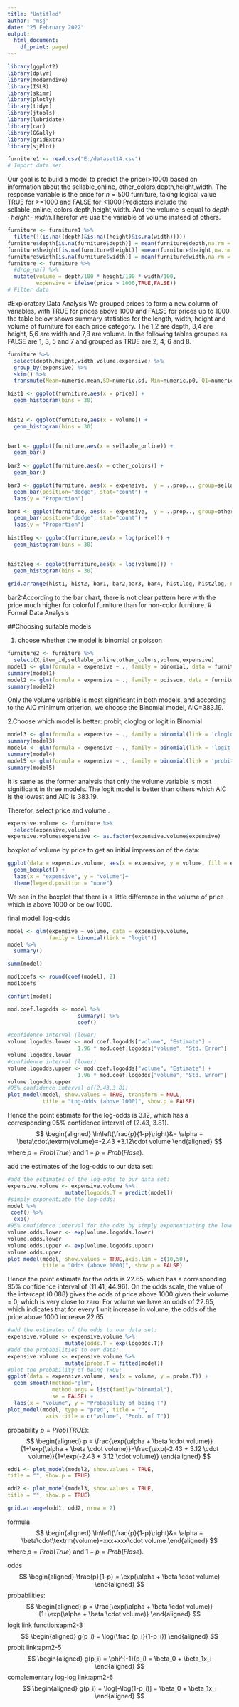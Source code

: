 ---
title: "Untitled"
author: "nsj"
date: "25 February 2022"
output:
  html_document:
    df_print: paged
---

```{r message=FALSE, warning=FALSE}
library(ggplot2)
library(dplyr)
library(moderndive)
library(ISLR)
library(skimr)
library(plotly)
library(tidyr)
library(jtools)
library(lubridate)
library(car)
library(GGally)
library(gridExtra)
library(sjPlot)
```

```{r data, echo = FALSE, eval = TRUE, warning = FALSE, message = FALSE}
furniture1 <- read.csv("E:/dataset14.csv")
# Import data set 
```
Our goal is to build a model to predict the price(>1000) based on information about the sellable_online, other_colors,depth,height,width.
The response variable is the price for $n=500$ furniture, taking logical value TRUE for >=1000 and FALSE for <1000.Predictors include the sellable_online, colors,depth,height,width. And the volume is equal to $depth \cdot height \cdot width$.Therefor we use the variable of volume instead of others.
```{r}
furniture <- furniture1 %>%  
  filter(!(is.na((depth)&is.na((height)&is.na(width)))))
furniture$depth[is.na(furniture$depth)] = mean(furniture$depth,na.rm = TRUE)
furniture$height[is.na(furniture$height)] =mean(furniture$height,na.rm = TRUE)
furniture$width[is.na(furniture$width)] = mean(furniture$width,na.rm = TRUE)
furniture <- furniture %>%
  #drop_na() %>%
  mutate(volume = depth/100 * height/100 * width/100,
         expensive = ifelse(price > 1000,TRUE,FALSE))
# Filter data 
```

#Exploratory Data Analysis
We grouped prices to form a new column of variables, with TRUE for prices above 1000 and FALSE for prices up to 1000. the table below shows summary statistics for the length, width, height and volume of furniture for each price category. The 1,2 are depth, 3,4 are height, 5,6 are width and 7,8 are volume. In the following tables grouped as FALSE are 1, 3, 5 and 7 and grouped as TRUE are 2, 4, 6 and 8.
```{r}
furniture %>%
  select(depth,height,width,volume,expensive) %>%
  group_by(expensive) %>%
  skim() %>%
  transmute(Mean=numeric.mean,SD=numeric.sd, Min=numeric.p0, Q1=numeric.p25, Median=numeric.p50, Q3=numeric.p75, Max=numeric.p100) 
```

```{r}
hist1 <- ggplot(furniture,aes(x = price)) +
  geom_histogram(bins = 30) 
  

hist2 <- ggplot(furniture,aes(x = volume)) +
  geom_histogram(bins = 30) 
  

bar1 <- ggplot(furniture,aes(x = sellable_online)) +
  geom_bar() 
  
bar2 <- ggplot(furniture,aes(x = other_colors)) +
  geom_bar() 

bar3 <- ggplot(furniture, aes(x = expensive,  y = ..prop.., group=sellable_online, fill=sellable_online)) + 
  geom_bar(position="dodge", stat="count") +
  labs(y = "Proportion")

bar4 <- ggplot(furniture, aes(x = expensive,  y = ..prop.., group=other_colors, fill=other_colors)) + 
  geom_bar(position="dodge", stat="count") +
  labs(y = "Proportion")
  
hist1log <- ggplot(furniture,aes(x = log(price))) +
  geom_histogram(bins = 30) 
  

hist2log <- ggplot(furniture,aes(x = log(volume))) +
  geom_histogram(bins = 30) 
  
grid.arrange(hist1, hist2, bar1, bar2,bar3, bar4, hist1log, hist2log, ncol=2)
```
bar2:According to the bar chart, there is not clear pattern here with the price much higher for colorful furniture than for non-color furniture.
# Formal Data Analysis

##Choosing suitable models

1. choose whether the model is binomial or poisson
```{r}
furniture2 <- furniture %>%
  select(X,item_id,sellable_online,other_colors,volume,expensive)
model1 <- glm(formula = expensive ~ ., family = binomial, data = furniture2)
summary(model1)
model2 <- glm(formula = expensive ~ ., family = poisson, data = furniture2)
summary(model2)
```
Only the volume variable is most significant in both models, and according to the AIC minimum criterion, we choose the Binomial model, AIC=383.19.

2.Choose which model is better: probit, cloglog or logit in Binomial
```{r}
model3 <- glm(formula = expensive ~ ., family = binomial(link = 'cloglog'), data = furniture2)
summary(model3)
model4 <- glm(formula = expensive ~ ., family = binomial(link = 'logit'), data = furniture2)
summary(model4)
model5 <- glm(formula = expensive ~ ., family = binomial(link = 'probit'), data = furniture2)
summary(model5)

```
It is same as the former analysis that only the volume variable is most significant in three models. The logit model is better than others which AIC is the lowest and AIC is 383.19.

Therefor, select price and volume .
```{r}
expensive.volume <- furniture %>% 
  select(expensive,volume)
expensive.volume$expensive <- as.factor(expensive.volume$expensive)
```
boxplot of volume by price to get an initial impression of the data:
```{r}
ggplot(data = expensive.volume, aes(x = expensive, y = volume, fill = expensive)) +
  geom_boxplot() +
  labs(x = "expensive", y = "volume")+ 
  theme(legend.position = "none")
```
We see in the boxplot that there is a little difference in the volume of price which is above 1000 or below 1000.

final model:
log-odds
```{r message=FALSE, warning=FALSE}
model <- glm(expensive ~ volume, data = expensive.volume, 
             family = binomial(link = "logit"))
model %>%
  summary()

summ(model)

mod1coefs <- round(coef(model), 2)
mod1coefs

confint(model) 

mod.coef.logodds <- model %>%
                      summary() %>%
                      coef()

#confidence interval (lower)
volume.logodds.lower <- mod.coef.logodds["volume", "Estimate"] - 
                      1.96 * mod.coef.logodds["volume", "Std. Error"]
volume.logodds.lower
#confidence interval (lower)
volume.logodds.upper <- mod.coef.logodds["volume", "Estimate"] + 
                      1.96 * mod.coef.logodds["volume", "Std. Error"]
volume.logodds.upper
#95% confidence interval of(2.43,3.81)
plot_model(model, show.values = TRUE, transform = NULL,
           title = "Log-Odds (above 1000)", show.p = FALSE)
```
Hence the point estimate for the log-odds is 3.12, which has a corresponding 95% confidence interval of (2.43, 3.81). 
$$
\begin{aligned}
\ln\left(\frac{p}{1-p}\right)&= \alpha + \beta\cdot\textrm{volume}=-2.43 +3.12\cdot volume
\end{aligned}
$$
where $p = Prob(True)$ and $1−p=Prob(Flase)$. 

add the estimates of the log-odds to our data set:
```{r message=FALSE, warning=FALSE}
#add the estimates of the log-odds to our data set:
expensive.volume <- expensive.volume %>%
                  mutate(logodds.T = predict(model))
#simply exponentiate the log-odds:
model %>%
 coef() %>%
  exp()
#95% confidence interval for the odds by simply exponentiating the lower and upper bounds of our log-odds interval:
volume.odds.lower <- exp(volume.logodds.lower)
volume.odds.lower
volume.odds.upper <- exp(volume.logodds.upper)
volume.odds.upper
plot_model(model, show.values = TRUE,axis.lim = c(10,50),
           title = "Odds (above 1000)", show.p = FALSE)
```
Hence the point estimate for the odds is 22.65, which has a corresponding 95% confidence interval of (11.41, 44.96).
On the odds scale, the value of the intercept (0.088) gives the odds of price above 1000 given their volume = 0, which is very close to zaro. For volume we have an odds of 22.65, which indicates that for every 1 unit increase in volume, the odds of the price above 1000 increase  22.65 

```{r message=FALSE, warning=FALSE}
#add the estimates of the odds to our data set:
expensive.volume <- expensive.volume %>%
                  mutate(odds.T = exp(logodds.T))
#add the probabilities to our data:
expensive.volume <- expensive.volume %>%
                  mutate(probs.T = fitted(model))
#plot the probability of being TRUE:
ggplot(data = expensive.volume, aes(x = volume, y = probs.T)) +
  geom_smooth(method="glm", 
              method.args = list(family="binomial"), 
              se = FALSE) +
  labs(x = "volume", y = "Probability of being T")
plot_model(model, type = "pred", title = "",
            axis.title = c("volume", "Prob. of T"))
```
probability $p=Prob(TRUE)$:
$$
\begin{aligned}
p = \frac{\exp(\alpha + \beta \cdot volume)}{1+\exp(\alpha + \beta \cdot volume)}=\frac{\exp(-2.43 + 3.12 \cdot volume)}{1+\exp(-2.43 + 3.12 \cdot volume)}
\end{aligned}
$$



```{r}
odd1 <- plot_model(model2, show.values = TRUE,
title = "", show.p = TRUE)

odd2 <- plot_model(model3, show.values = TRUE,
title = "", show.p = TRUE)

grid.arrange(odd1, odd2, nrow = 2)
```
formula
$$
\begin{aligned}
\ln\left(\frac{p}{1-p}\right)&= \alpha + \beta\cdot\textrm{volume}=xxx+xxx\cdot volume
\end{aligned}
$$
where $p = Prob(True)$ and $1−p=Prob(Flase)$. 

odds
$$
\begin{aligned}
\frac{p}{1-p} = \exp(\alpha + \beta \cdot volume)
\end{aligned}
$$
probabilities:
$$
\begin{aligned}
p = \frac{\exp(\alpha + \beta \cdot volume)}{1+\exp(\alpha + \beta \cdot volume)}
\end{aligned}
$$
logit link function:apm2-3
$$
\begin{aligned}
g(p_i) = \log(\frac {p_i}{1-p_i})
\end{aligned}
$$
probit link:apm2-5
$$
\begin{aligned}
g(p_i) = \phi^{-1}(p_i) = \beta_0 + \beta_1x_i
\end{aligned}
$$
complementary log-log link:apm2-6
$$
\begin{aligned}
g(p_i) = \log[-\log(1-p_i)] = \beta_0 + \beta_1x_i
\end{aligned}
$$














